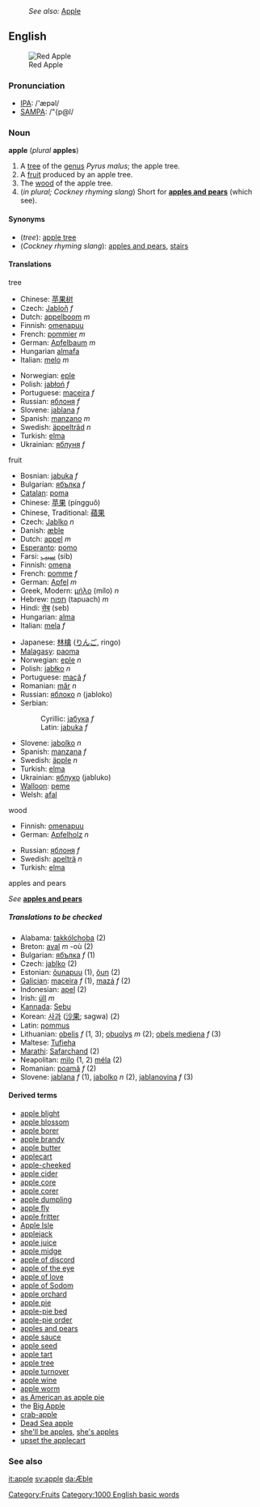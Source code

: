:''See also:'' [[Apple]]
==English==
[[Image:Apple 26.jpg|thumb|Red Apple]]
=== Pronunciation ===
*[[IPA]]: /'æpəl/
*[[SAMPA]]: /"{p@l/

=== Noun ===
[[Category:Fruits]]
'''apple''' (''plural'' '''apples''')
# A [[tree]] of the [[genus]] ''Pyrus malus''; the apple tree.
# A [[fruit]] produced by an apple tree.
# The [[wood]] of the apple tree.
#(''in plural; Cockney rhyming slang'') Short for '''[[apples and pears]]''' (which see).

====Synonyms====
*(''tree''): [[apple tree]]
*(''Cockney rhyming slang''): [[apples and pears]], [[stairs]]

====Translations====

;tree
{{top}}
<!--left column-->
*Chinese: [[苹果树]]
*Czech: [[Jabloň]] ''f''
*Dutch: [[appelboom]] ''m''
*Finnish: [[omenapuu]]
*French: [[pommier]] ''m''
*German: [[Apfelbaum]] ''m''
*Hungarian [[almafa]]
*Italian: [[melo]] ''m''
{{mid}}
<!--right column-->
*Norwegian: [[eple]] 
*Polish: [[jabłoń]] ''f''
*Portuguese: [[maceira]] ''f''
*Russian: [[яблоня]] ''f''
*Slovene: [[jablana]] ''f''
*Spanish: [[manzano]] ''m''
*Swedish: [[äppelträd]] ''n''
*Turkish: [[elma]]
*Ukrainian: [[яблуня]] ''f''
{{bottom}}

;fruit
{{top}}
<!--Put translations for languages from A to I here-->
*Bosnian: [[jabuka]] ''f''
*Bulgarian: [[ябълка]] ''f''
*[[Catalan]]: [[poma]]
*Chinese: [[苹果]] (píngguǒ)
*Chinese, Traditional: [[蘋果]]
*Czech: [[Jablko]] ''n''
*Danish: [[æble]]
*Dutch: [[appel#Dutch|appel]] ''m''
*[[Esperanto]]: [[pomo]]
*Farsi: [[سیب]] (sib)
*Finnish: [[omena]]
*French: [[pomme]] ''f''
*German: [[Apfel]] ''m''
*Greek, Modern: [[μήλο]] (mílo) ''n''
*Hebrew: [[תפוח]] (tapuach) ''m''
*Hindi: [[सेब]] (seb)
*Hungarian: [[alma]]
*Italian: [[mela]] ''f''
{{mid}}
<!--Put translations for languages from J to Z here-->
*Japanese: [[林檎]] ([[りんご]], ringo)
*[[Malagasy]]: [[paoma]]
*Norwegian: [[eple]] ''n''
*Polish: [[jabłko]] ''n''
*Portuguese: [[maçã]] ''f''
*Romanian: [[măr]] ''n''
*Russian: [[яблоко]] ''n'' (jabloko)
*Serbian:
*:Cyrillic: [[јабука]] ''f''
*:Latin: [[jabuka]] ''f''
*Slovene: [[jabolko]] ''n''
*Spanish: [[manzana]] ''f''
*Swedish: [[äpple]] ''n''
*Turkish: [[elma]]
*Ukrainian: [[яблуко]] (jabluko)
*[[Walloon]]: [[peme]]
*Welsh: [[afal]]
{{bottom}}

;wood
{{top}}
<!--Put translations for languages from A to I here-->
*Finnish: [[omenapuu]]
*German: [[Apfelholz]] ''n''
{{mid}}
<!--Put translations for languages from J to Z here-->
*Russian: [[яблоня]] ''f''
*Swedish: [[apelträ]] ''n''
*Turkish: [[elma]]
{{bottom}}

;apples and pears
''See'' '''[[apples and pears]]'''

=====Translations to be checked=====
<!--Remove this section once all of the translations below have been moved into the tables above.-->
{{checktrans}}

*Alabama: [[takkólchoba]] (2)
*Breton: [[aval]] ''m'' -où (2)
*Bulgarian: [[ябълка]] ''f'' (1)
*Czech: [[jablko]] (2)
*Estonian: [[õunapuu]] (1), [[õun]] (2)
*[[Galician]]: [[maceira]] ''f'' (1), [[mazá]] ''f'' (2)
*Indonesian: [[apel]] (2)
*Irish: [[úll]] ''m''
*[[Kannada]]: [[Sebu]]
*Korean: [[사과]] ([[沙果]]; sagwa) (2)
*Latin: [[pommus]]
*Lithuanian: [[obelis]] ''f'' (1, 3); [[obuolys]] ''m'' (2); [[obels mediena]] ''f'' (3)
*Maltese: [[Tufieha]]
*[[Marathi]]: [[Safarchand]] (2)
*Neapolitan: [[mìlo]] (1, 2) [[méla]] (2)
*Romanian: [[poamă]] ''f'' (2)
*Slovene: [[jablana]] ''f'' (1), [[jabolko]] ''n'' (2), [[jablanovina]] ''f'' (3)

====Derived terms====
*[[apple blight]]
*[[apple blossom]]
*[[apple borer]]
*[[apple brandy]]
*[[apple butter]]
*[[applecart]]
*[[apple-cheeked]]
*[[apple cider]]
*[[apple core]]
*[[apple corer]]
*[[apple dumpling]]
*[[apple fly]]
*[[apple fritter]]
*[[Apple Isle]]<!--Australian - Tasmania-->
*[[applejack]]
*[[apple juice]]
*[[apple midge]]
*[[apple of discord]]
*[[apple of the eye]]
*[[apple of love]]
*[[apple of Sodom]]
*[[apple orchard]]
*[[apple pie]]
*[[apple-pie bed]]
*[[apple-pie order]]
*[[apples and pears]]<!--Cockney rhyming slang for "stairs"-->
*[[apple sauce]]
*[[apple seed]]
*[[apple tart]]
*[[apple tree]]
*[[apple turnover]]
*[[apple wine]]
*[[apple worm]]
*[[as American as apple pie]]
*the [[Big Apple]]
*[[crab-apple]]
*[[Dead Sea apple]]
*[[she'll be apples]], [[she's apples]]
*[[upset the applecart]]

=== See also ===
{{Wikipedia}}
[[it:apple]]
[[sv:apple]]
[[da:Æble]]
{{BE-ready}}
[[Category:1000 English basic words]]